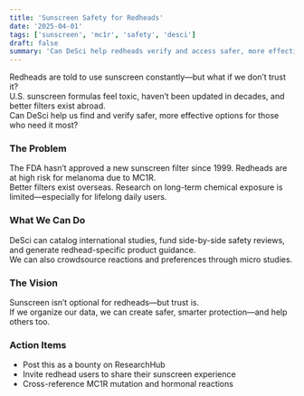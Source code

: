 ```yaml
---
title: 'Sunscreen Safety for Redheads'
date: '2025-04-01'
tags: ['sunscreen', 'mc1r', 'safety', 'desci']
draft: false
summary: 'Can DeSci help redheads verify and access safer, more effective sunscreen formulas the FDA has neglected for decades?'
---
```


Redheads are told to use sunscreen constantly—but what if we don’t trust it?  
U.S. sunscreen formulas feel toxic, haven’t been updated in decades, and better filters exist abroad.  
Can DeSci help us find and verify safer, more effective options for those who need it most?

### The Problem  
The FDA hasn’t approved a new sunscreen filter since 1999. Redheads are at high risk for melanoma due to MC1R.  
Better filters exist overseas. Research on long-term chemical exposure is limited—especially for lifelong daily users.

### What We Can Do  
DeSci can catalog international studies, fund side-by-side safety reviews, and generate redhead-specific product guidance.  
We can also crowdsource reactions and preferences through micro studies.

### The Vision  
Sunscreen isn’t optional for redheads—but trust is.  
If we organize our data, we can create safer, smarter protection—and help others too.

### Action Items  
- Post this as a bounty on ResearchHub  
- Invite redhead users to share their sunscreen experience  
- Cross-reference MC1R mutation and hormonal reactions  
